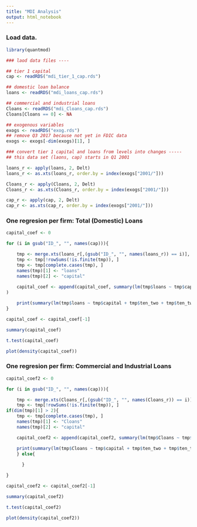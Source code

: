 ```yaml
---
title: "MDI Analysis"
output: html_notebook
---
```


### Load data.

```r
library(quantmod)

### laod data files ----

## tier 1 capital
cap <- readRDS("mdi_tier_1_cap.rds")

## domestic loan balance
loans <- readRDS("mdi_loans_cap.rds")

## commercial and industrial loans
Cloans <- readRDS("mdi_Cloans_cap.rds")
Cloans[Cloans == 0] <- NA

## exogenous variables
exogs <- readRDS("exog.rds")
## remove Q3 2017 because not yet in FDIC data
exogs <- exogs[-dim(exogs)[1], ]

### convert tier 1 capital and loans from levels into changes -----
## this data set (laons, cap) starts in Q1 2001

loans_r <- apply(loans, 2, Delt)
loans_r <- as.xts(loans_r, order.by = index(exogs["2001/"]))

Cloans_r <- apply(Cloans, 2, Delt)
Cloans_r <- as.xts(Cloans_r, order.by = index(exogs["2001/"]))

cap_r <- apply(cap, 2, Delt)
cap_r <- as.xts(cap_r, order.by = index(exogs["2001/"]))


```

### One regresion per firm: Total (Domestic) Loans


```r

capital_coef <- 0

for (i in gsub("ID_", "", names(cap))){

    tmp <- merge.xts(loans_r[,(gsub("ID_", "", names(loans_r)) == i)], cap_r[,(gsub("ID_", "", names(cap_r)) == i)], exogs)
    tmp <- tmp[!rowSums(!is.finite(tmp)), ]
    tmp <- tmp[complete.cases(tmp), ]
    names(tmp)[1] <- "loans"
    names(tmp)[2] <- "capital"
    
    capital_coef <- append(capital_coef, summary(lm(tmp$loans ~ tmp$capital + tmp$ten_two + tmp$ten_two_unexp + tmp$ten + tmp$ten_unexp + tmp$cpi + tmp$cpi_unexp + tmp$jobs + tmp$jobs_unexp))$coef[2]
)

    print(summary(lm(tmp$loans ~ tmp$capital + tmp$ten_two + tmp$ten_two_unexp + tmp$ten + tmp$ten_unexp + tmp$cpi + tmp$cpi_unexp + tmp$jobs + tmp$jobs_unexp)))
}

capital_coef <- capital_coef[-1]

summary(capital_coef)

t.test(capital_coef)

plot(density(capital_coef))

```


### One regresion per firm: Commercial and Industrial Loans


```r

capital_coef2 <- 0

for (i in gsub("ID_", "", names(cap))){

    tmp <- merge.xts(Cloans_r[,(gsub("ID_", "", names(Cloans_r)) == i)], cap_r[,(gsub("ID_", "", names(cap_r)) == i)], exogs)
    tmp <- tmp[!rowSums(!is.finite(tmp)), ]
if(dim(tmp)[1] > 2){
    tmp <- tmp[complete.cases(tmp), ]
    names(tmp)[1] <- "Cloans"
    names(tmp)[2] <- "capital"

    capital_coef2 <- append(capital_coef2, summary(lm(tmp$Cloans ~ tmp$capital + tmp$ten_two + tmp$ten_two_unexp + tmp$ten + tmp$ten_unexp + tmp$cpi + tmp$cpi_unexp + tmp$jobs + tmp$jobs_unexp))$coef[2])

    print(summary(lm(tmp$Cloans ~ tmp$capital + tmp$ten_two + tmp$ten_two_unexp + tmp$ten + tmp$ten_unexp + tmp$cpi + tmp$cpi_unexp + tmp$jobs + tmp$jobs_unexp)))
    } else{
          
      }

}

capital_coef2 <- capital_coef2[-1]

summary(capital_coef2)

t.test(capital_coef2)

plot(density(capital_coef2))

```


